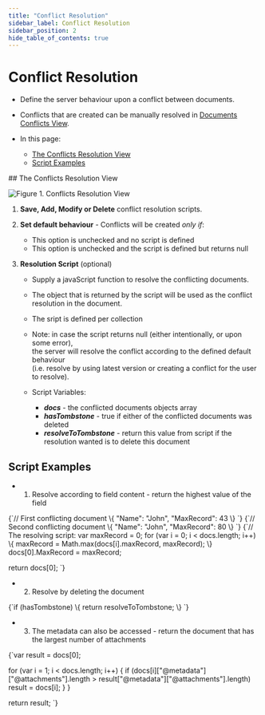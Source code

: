 ```yaml
---
title: "Conflict Resolution"
sidebar_label: Conflict Resolution
sidebar_position: 2
hide_table_of_contents: true
---
```



# Conflict Resolution
<Admonition type="note" title="Note">

* Define the server behaviour upon a conflict between documents.  

* Conflicts that are created can be manually resolved in [Documents Conflicts View](../../../studio/database/documents/conflicts-view.mdx).  

* In this page:  
  * [The Conflicts Resolution View](../../../studio/database/settings/conflict-resolution.mdx#the-conflicts-resolution-view)  
  * [Script Examples](../../../studio/database/settings/conflict-resolution.mdx#script-examples)  
</Admonition>
## The Conflicts Resolution View

![Figure 1. Conflicts Resolution View](./assets/conflict-resolution-view-1.png)

1. **Save, Add, Modify or Delete** conflict resolution scripts.  

2. **Set default behaviour**  -  Conflicts will be created _only if_:  
   * This option is unchecked and no script is defined  
   * This option is unchecked and the script is defined but returns null  

3. **Resolution Script** (optional)  
   * Supply a javaScript function to resolve the conflicting documents.  
   
   * The object that is returned by the script will be used as the conflict resolution in the document.  
   
   * The sript is defined per collection  
   
   * Note: in case the script returns null (either intentionally, or upon some error),  
           the server will resolve the conflict according to the defined default behaviour  
           (i.e. resolve by using latest version or creating a conflict for the user to resolve).  
   
   * Script Variables:  
     * ***docs*** - the conflicted documents objects array  
     * ***hasTombstone*** - true if either of the conflicted documents was deleted  
     * ***resolveToTombstone*** - return this value from script if the resolution wanted is to delete this document  



## Script Examples

<Admonition type="note" title="Note">

*  1. Resolve according to field content - return the highest value of the field  

<TabItem value="javascript" label="javascript">
<CodeBlock language="javascript">
{`// First conflicting document
\{
    "Name": "John",
    "MaxRecord": 43
\}
`}
</CodeBlock>
</TabItem>

<TabItem value="javascript" label="javascript">
<CodeBlock language="javascript">
{`// Second conflicting document
\{
    "Name": "John",
    "MaxRecord": 80
\}
`}
</CodeBlock>
</TabItem>

<TabItem value="javascript" label="javascript">
<CodeBlock language="javascript">
{`// The resolving script:
var maxRecord = 0;
for (var i = 0; i < docs.length; i++) \{
    maxRecord = Math.max(docs[i].maxRecord, maxRecord);
\}
docs[0].MaxRecord = maxRecord;

return docs[0];
`}
</CodeBlock>
</TabItem>
</Admonition>

<Admonition type="note" title="Note">

* 2. Resolve by deleting the document  

<TabItem value="javascript" label="javascript">
<CodeBlock language="javascript">
{`if (hasTombstone) \{
    return resolveToTombstone;
\}
`}
</CodeBlock>
</TabItem>
</Admonition>

<Admonition type="note" title="Note">

* 3. The metadata can also be accessed - return the document that has the largest number of attachments  

<TabItem value="javascript" label="javascript">
<CodeBlock language="javascript">
{`var result = docs[0];

for (var i = 1; i < docs.length; i++) \{
     if (docs[i]["@metadata"]["@attachments"].length > result["@metadata"]["@attachments"].length)
        result = docs[i];
    \}
\}

return result;
`}
</CodeBlock>
</TabItem>
</Admonition>


